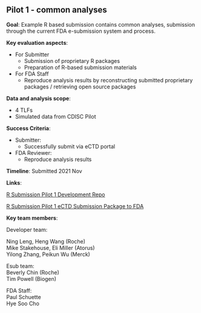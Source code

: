 
## Pilot 1 - common analyses

**Goal**: Example R based submission contains common analyses, submission through the current FDA e-submission system and process.

**Key evaluation aspects**: 
  
- For Submitter  
  - Submission of proprietary R packages
  - Preparation of R-based submission materials
- For FDA Staff
  - Reproduce analysis results by reconstructing submitted proprietary packages / retrieving open source packages

**Data and analysis scope**:
  
- 4 TLFs 
- Simulated data from CDISC Pilot


**Success Criteria**:
  
- Submitter:
  - Successfully submit via eCTD portal
- FDA Reviewer:
  - Reproduce analysis results


**Timeline**: Submitted 2021 Nov

**Links**:

[R Submission Pilot 1 Development Repo](https://github.com/RConsortium/submissions-pilot1)


 [R Submission Pilot 1 eCTD Submission Package to FDA](https://github.com/RConsortium/submissions-pilot1-to-fda)
 
**Key team members**:  

Developer team:     

Ning Leng, Heng Wang (Roche)  
Mike Stakehouse, Eli Miller (Atorus)  
Yilong Zhang, Peikun Wu (Merck)  

Esub team:  
Beverly Chin (Roche)  
Tim Powell (Biogen)  

FDA Staff:  
Paul Schuette  
Hye Soo Cho  
